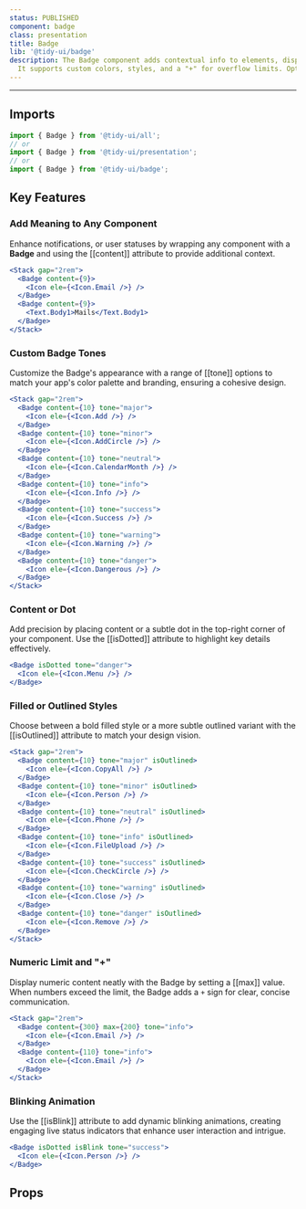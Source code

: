 ```yaml
---
status: PUBLISHED
component: badge
class: presentation
title: Badge
lib: '@tidy-ui/badge'
description: The Badge component adds contextual info to elements, displaying text or a dot in the top-right corner.
  It supports custom colors, styles, and a "+" for overflow limits. Optional blinking enhances visibility for dynamic experiences.
---
```


<DocLib component="badge" />

---

## Imports

```js
import { Badge } from '@tidy-ui/all';
// or
import { Badge } from '@tidy-ui/presentation';
// or
import { Badge } from '@tidy-ui/badge';
```

## Key Features

### Add Meaning to Any Component

Enhance notifications, or user statuses by wrapping any component with a **Badge**
and using the [[content]] attribute to provide additional context.

```jsx
<Stack gap="2rem">
  <Badge content={9}>
    <Icon ele={<Icon.Email />} />
  </Badge>
  <Badge content={9}>
    <Text.Body1>Mails</Text.Body1>
  </Badge>
</Stack>
```

### Custom Badge Tones

Customize the Badge's appearance with a range of [[tone]] options to match your app's color palette and branding, ensuring a cohesive design.

```jsx
<Stack gap="2rem">
  <Badge content={10} tone="major">
    <Icon ele={<Icon.Add />} />
  </Badge>
  <Badge content={10} tone="minor">
    <Icon ele={<Icon.AddCircle />} />
  </Badge>
  <Badge content={10} tone="neutral">
    <Icon ele={<Icon.CalendarMonth />} />
  </Badge>
  <Badge content={10} tone="info">
    <Icon ele={<Icon.Info />} />
  </Badge>
  <Badge content={10} tone="success">
    <Icon ele={<Icon.Success />} />
  </Badge>
  <Badge content={10} tone="warning">
    <Icon ele={<Icon.Warning />} />
  </Badge>
  <Badge content={10} tone="danger">
    <Icon ele={<Icon.Dangerous />} />
  </Badge>
</Stack>
```

### Content or Dot

Add precision by placing content or a subtle dot in the top-right corner of your component. Use the [[isDotted]] attribute to highlight key details effectively.

```jsx
<Badge isDotted tone="danger">
  <Icon ele={<Icon.Menu />} />
</Badge>
```

### Filled or Outlined Styles

Choose between a bold filled style or a more subtle outlined variant with the [[isOutlined]] attribute to match your design vision.

```jsx
<Stack gap="2rem">
  <Badge content={10} tone="major" isOutlined>
    <Icon ele={<Icon.CopyAll />} />
  </Badge>
  <Badge content={10} tone="minor" isOutlined>
    <Icon ele={<Icon.Person />} />
  </Badge>
  <Badge content={10} tone="neutral" isOutlined>
    <Icon ele={<Icon.Phone />} />
  </Badge>
  <Badge content={10} tone="info" isOutlined>
    <Icon ele={<Icon.FileUpload />} />
  </Badge>
  <Badge content={10} tone="success" isOutlined>
    <Icon ele={<Icon.CheckCircle />} />
  </Badge>
  <Badge content={10} tone="warning" isOutlined>
    <Icon ele={<Icon.Close />} />
  </Badge>
  <Badge content={10} tone="danger" isOutlined>
    <Icon ele={<Icon.Remove />} />
  </Badge>
</Stack>
```

### Numeric Limit and "+"

Display numeric content neatly with the Badge by setting a [[max]] value. When numbers exceed the limit,
the Badge adds a `+` sign for clear, concise communication.

```jsx
<Stack gap="2rem">
  <Badge content={300} max={200} tone="info">
    <Icon ele={<Icon.Email />} />
  </Badge>
  <Badge content={110} tone="info">
    <Icon ele={<Icon.Email />} />
  </Badge>
</Stack>
```

### Blinking Animation

Use the [[isBlink]] attribute to add dynamic blinking animations, creating engaging live status indicators that enhance user interaction and intrigue.

```jsx
<Badge isDotted isBlink tone="success">
  <Icon ele={<Icon.Person />} />
</Badge>
```

## Props

<DocApi component="badge" />
